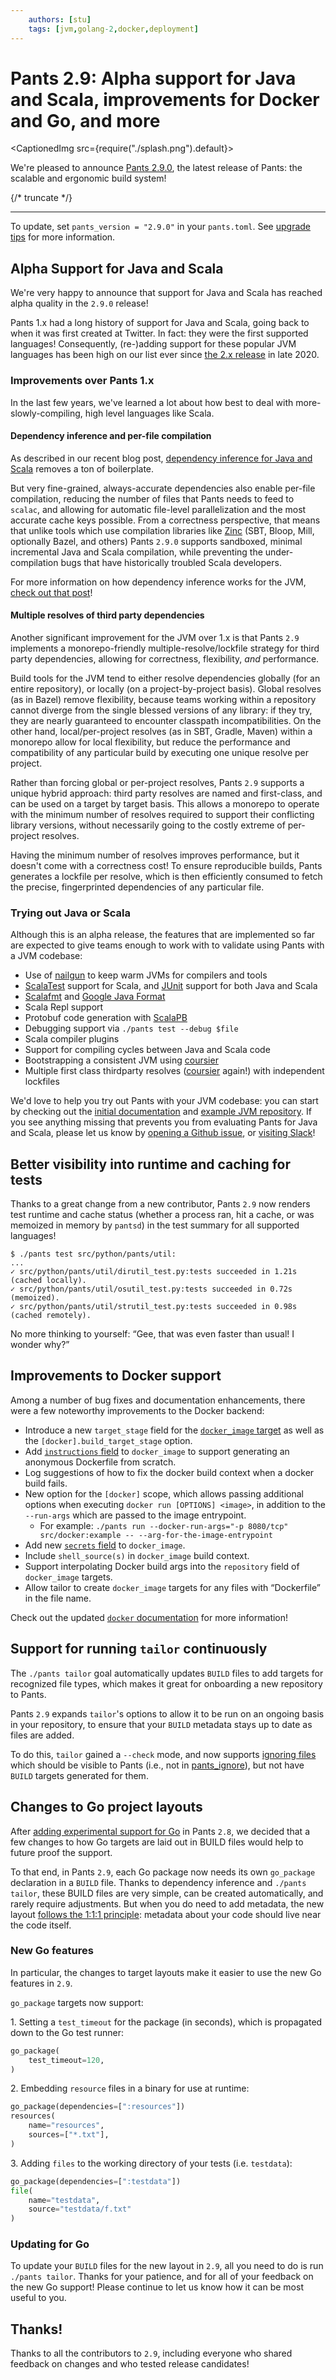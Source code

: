 ```yaml
---
    authors: [stu]
    tags: [jvm,golang-2,docker,deployment]
---
```


# Pants 2.9: Alpha support for Java and Scala, improvements for Docker and Go, and more

<CaptionedImg src={require("./splash.png").default}></CaptionedImg>

We're pleased to announce [Pants 2.9.0](https://www.pantsbuild.org/v2.9/docs), the latest release of Pants: the scalable and ergonomic build system!

{/* truncate */}

---

To update, set `pants_version = "2.9.0"` in your `pants.toml`. See [upgrade tips](https://www.pantsbuild.org/docs/upgrade-tips) for more information.

## Alpha Support for Java and Scala

We're very happy to announce that support for Java and Scala has reached alpha quality in the `2.9.0` release!

Pants 1.x had a long history of support for Java and Scala, going back to when it was first created at Twitter. In fact: they were the first supported languages! Consequently, (re-)adding support for these popular JVM languages has been high on our list ever since [the 2.x release](../2020-10-27-introducing-pants-v2/index.mdx) in late 2020.

### Improvements over Pants 1.x

In the last few years, we've learned a lot about how best to deal with more-slowly-compiling, high level languages like Scala.

#### Dependency inference and per-file compilation

As described in our recent blog post, [dependency inference for Java and Scala](../2021-11-22-automatically-unlocking-concurrent-builds-and-fine-grained-caching-on-the-jvm-with-dependency-inference/index.mdx) removes a ton of boilerplate.

But very fine-grained, always-accurate dependencies also enable per-file compilation, reducing the number of files that Pants needs to feed to `scalac`, and allowing for automatic file-level parallelization and the most accurate cache keys possible. From a correctness perspective, that means that unlike tools which use compilation libraries like [Zinc](https://github.com/sbt/zinc) (SBT, Bloop, Mill, optionally Bazel, and others) Pants `2.9.0` supports sandboxed, minimal incremental Java and Scala compilation, while preventing the under-compilation bugs that have historically troubled Scala developers.

For more information on how dependency inference works for the JVM, [check out that post](../2021-11-22-automatically-unlocking-concurrent-builds-and-fine-grained-caching-on-the-jvm-with-dependency-inference/index.mdx)!

#### Multiple resolves of third party dependencies

Another significant improvement for the JVM over 1.x is that Pants `2.9` implements a monorepo-friendly multiple-resolve/lockfile strategy for third party dependencies, allowing for correctness, flexibility, _and_ performance.

Build tools for the JVM tend to either resolve dependencies globally (for an entire repository), or locally (on a project-by-project basis). Global resolves (as in Bazel) remove flexibility, because teams working within a repository cannot diverge from the single blessed versions of any library: if they try, they are nearly guaranteed to encounter classpath incompatibilities. On the other hand, local/per-project resolves (as in SBT, Gradle, Maven) within a monorepo allow for local flexibility, but reduce the performance and compatibility of any particular build by executing one unique resolve per project.

Rather than forcing global or per-project resolves, Pants `2.9` supports a unique hybrid approach: third party resolves are named and first-class, and can be used on a target by target basis. This allows a monorepo to operate with the minimum number of resolves required to support their conflicting library versions, without necessarily going to the costly extreme of per-project resolves.

Having the minimum number of resolves improves performance, but it doesn't come with a correctness cost! To ensure reproducible builds, Pants generates a lockfile per resolve, which is then efficiently consumed to fetch the precise, fingerprinted dependencies of any particular file.

### Trying out Java or Scala

Although this is an alpha release, the features that are implemented so far are expected to give teams enough to work with to validate using Pants with a JVM codebase:

- Use of [nailgun](http://martiansoftware.com/nailgun/) to keep warm JVMs for compilers and tools
- [ScalaTest](https://www.scalatest.org/) support for Scala, and [JUnit](https://junit.org/junit5/) support for both Java and Scala
- [Scalafmt](https://scalameta.org/scalafmt/) and [Google Java Format](https://github.com/google/google-java-format)
- Scala Repl support
- Protobuf code generation with [ScalaPB](https://scalapb.github.io/)
- Debugging support via `./pants test --debug $file`
- Scala compiler plugins
- Support for compiling cycles between Java and Scala code
- Bootstrapping a consistent JVM using [coursier](https://get-coursier.io/)
- Multiple first class thirdparty resolves ([coursier](https://get-coursier.io/) again!) with independent lockfiles

We'd love to help you try out Pants with your JVM codebase: you can start by checking out the [initial documentation](https://www.pantsbuild.org/v2.9/docs/jvm-overview) and [example JVM repository](https://github.com/pantsbuild/example-jvm). If you see anything missing that prevents you from evaluating Pants for Java and Scala, please let us know by [opening a Github issue](https://github.com/pantsbuild/pants/issues/new/choose), or [visiting Slack](https://www.pantsbuild.org/v2.9/docs/community)!

## Better visibility into runtime and caching for tests

Thanks to a great change from a new contributor, Pants `2.9` now renders test runtime and cache status (whether a process ran, hit a cache, or was memoized in memory by `pantsd`) in the test summary for all supported languages!

```shell-session
$ ./pants test src/python/pants/util:
...
✓ src/python/pants/util/dirutil_test.py:tests succeeded in 1.21s (cached locally).
✓ src/python/pants/util/osutil_test.py:tests succeeded in 0.72s (memoized).
✓ src/python/pants/util/strutil_test.py:tests succeeded in 0.98s (cached remotely).
```

No more thinking to yourself: “Gee, that was even faster than usual! I wonder why?”

## Improvements to Docker support

Among a number of bug fixes and documentation enhancements, there were a few noteworthy improvements to the Docker backend:

- Introduce a new `target_stage` field for the [`docker_image` target](https://www.pantsbuild.org/v2.9/docs/reference-docker_image) as well as the `[docker].build_target_stage` option.
- Add [`instructions` field](https://www.pantsbuild.org/v2.9/docs/reference-docker_image#instructions) to `docker_image` to support generating an anonymous Dockerfile from scratch.
- Log suggestions of how to fix the docker build context when a docker build fails.
- New option for the `[docker]` scope, which allows passing additional options when executing `docker run [OPTIONS] <image>`, in addition to the `--run-args` which are passed to the image entrypoint.
  - For example: `./pants run --docker-run-args="-p 8080/tcp" src/docker:example -- --arg-for-the-image-entrypoint`
- Add new [`secrets` field](https://www.pantsbuild.org/v2.9/docs/reference-docker_image#secrets) to `docker_image`.
- Include `shell_source(s)` in `docker_image` build context.
- Support interpolating Docker build args into the `repository` field of `docker_image` targets.
- Allow tailor to create `docker_image` targets for any files with “Dockerfile” in the file name.

Check out the updated [`docker` documentation](https://www.pantsbuild.org/v2.9/docs/docker) for more information!

## Support for running `tailor` continuously

The `./pants tailor` goal automatically updates `BUILD` files to add targets for recognized file types, which makes it great for onboarding a new repository to Pants.

Pants `2.9` expands `tailor`'s options to allow it to be run on an ongoing basis in your repository, to ensure that your `BUILD` metadata stays up to date as files are added.

To do this, `tailor` gained a `--check` mode, and now supports [ignoring files](https://www.pantsbuild.org/v2.9/docs/reference-tailor#section-ignore-paths) which should be visible to Pants (i.e., not in [pants_ignore](https://www.pantsbuild.org/v2.9/docs/gitignore)), but not have `BUILD` targets generated for them.

## Changes to Go project layouts

After [adding experimental support for Go](../2021-11-10-golang-support-pants-28/index.mdx) in Pants `2.8`, we decided that a few changes to how Go targets are laid out in BUILD files would help to future proof the support.

To that end, in Pants `2.9`, each Go package now needs its own `go_package` declaration in a `BUILD` file. Thanks to dependency inference and `./pants tailor`, these BUILD files are very simple, can be created automatically, and rarely require adjustments. But when you do need to add metadata, the new layout [follows the 1:1:1 principle](https://github.com/pantsbuild/pants/issues/13488): metadata about your code should live near the code itself.

### New Go features

In particular, the changes to target layouts make it easier to use the new Go features in `2.9`.

`go_package` targets now support:

1\. Setting a `test_timeout` for the package (in seconds), which is propagated down to the Go test runner:

```python
go_package(
    test_timeout=120,
)
```

2\. Embedding `resource` files in a binary for use at runtime:

```python
go_package(dependencies=[":resources"])
resources(
    name="resources",
    sources=["*.txt"],
)
```

3\. Adding `files` to the working directory of your tests (i.e. `testdata`):

```python
go_package(dependencies=[":testdata"])
file(
    name="testdata",
    source="testdata/f.txt"
)
```

### Updating for Go

To update your `BUILD` files for the new layout in `2.9`, all you need to do is run `./pants tailor`. Thanks for your patience, and for all of your feedback on the new Go support! Please continue to let us know how it can be most useful to you.

## Thanks!

Thanks to all the contributors to `2.9`, including everyone who shared feedback on changes and who tested release candidates!
